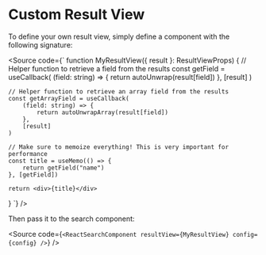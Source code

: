 

<Meta title="Custom Result View" />

# Custom Result View

To define your own result view, simply define a component with the following signature:

<Source code={`
function MyResultView({ result }: ResultViewProps) {
    // Helper function to retrieve a field from the results
    const getField = useCallback(
        (field: string) => {
            return autoUnwrap(result[field])
        },
        [result]
    )

    // Helper function to retrieve an array field from the results
    const getArrayField = useCallback(
        (field: string) => {
            return autoUnwrapArray(result[field])
        },
        [result]
    )

    // Make sure to memoize everything! This is very important for performance
    const title = useMemo(() => {
        return getField("name")
    }, [getField])

    return <div>{title}</div>
}
`} />

Then pass it to the search component:

<Source code={`
<ReactSearchComponent resultView={MyResultView} config={config} />
`} />